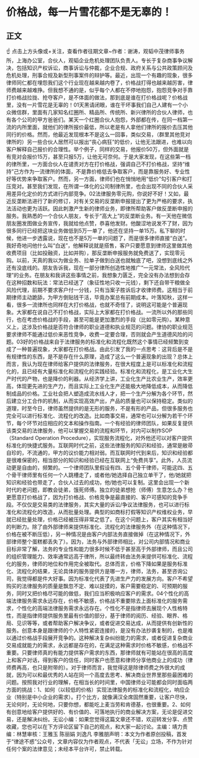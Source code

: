 # 价格战，每一片雪花都不是无辜的！
## 正文
☝ 点击上方头像或+关注，查看作者往期文章~作者：谢涛，观韬中茂律师事务所，上海办公室，合伙人，观韬企业危机处理团队负责人。专长于复杂商事争议解决，包括知识产权诉讼，商事诉讼与仲裁，企业合规、政府关系与公共政策顾问及危机处理，刑事合规及新型刑事案件的辩护等。最近，出现一个有趣的现象，很多律师同仁都在埋怨我们这个行业现在越来越内卷了，价格战打得也越来越厉害，律师费越来越难挣。但我想不通的是，似乎每个人都在不停地抱怨，抱怨竞争对手靠打价格战拉拢、抢夺客户，是不体面的做法，那到底是谁在打价格战呢？价格战里，没有一片雪花是无辜的！01天黑请闭眼，谁在干坏事我们自己人建有一个小众微信群，里面有几家知名红圈所、精品所、传统所、新兴律所的合伙人律师，也有各个公司的甲方爸爸们。某天一个红圈合伙人抱怨，外部都在传，在同一档第一流的内所里面，就他们的律所报价最低，所以老是有人拿他们律所的报价去压其他同行的价格。然而，他最近发现根本不是这么一回事，类似交易，（群里其他竞对律所的）另一些合伙人居然可以报出“丧心病狂”的低价，让他无法跟进，也难以向客户解释自己报价的合理性。举个例子，同样的交易，他报价50万，但外面就是有竞对会报价15万，甚至只报5万，让他无可奈何。于是大家发现，在这些第一档的律所里，一方面合伙人在谴责对方在打价格战，强调自己不打价格战，坚持“维持”己方作为一流律所的体面，不是靠价格低去争取客户，而是靠服务好、专业性好等优势来争取客户。然而，另一方面，律师们也在悄悄地用“低价”勾引客户和打压竞对。甚至我们发现，在所谓一体化的公司制律所里，也会出现不同的合伙人采用差异化定价的方式进行内部竞争。02法律服务零元购，你说好不好！又如，最近反垄断法进行了新的修订，对有关交易的反垄断申报提出了更为严格的要求，执法活动也更为活跃。因此刺激产生新的律师业务，即律所帮助客户做反垄断申报的服务。我熟悉的一个合伙人朋友，专长于“高大上”的反垄断业务。有一天他在微信朋友圈发图做业务宣传，我就给他点赞，恭喜他发财。他酸涩地说发不了财，因为很多同行已经把这块业务做低到5万一单了，他还在坚持一单15万。私下聊的时候，他进一步透露说，现在也不是5万一单的问题了，而是很多律师直接“白送”。我好奇地问他什么叫“白送”，他解释说就是搭售，客户只要愿意到律师这里做其他收费项目（比如投融资，比如并购），那反垄断申报服务就免费送了，实现零元购。以前，天真的我以为做业务、拉单子做到白送也就触底了吧，没想到底线之外还有没底线的。朋友告诉我，现在一部分律所创造性地推广“一元常法，全风险代理”的业务。在朋友和我讲这些事情之前，我想象力匮乏，完全没有办法想到会存在这种招数和玩法：常法已经送了（象征性地只收一元钱），剩下还自带干粮做全风险代理，前期不要求客户付一分钱，只有当案子胜诉后才收律师费。这相当于前期律师主动跪舔，为甲方倒贴钱干活，毕竟办案总有前期成本。叶落知秋，这样一看，很多一流律所也同样在大打价格战，也就不奇怪了，说明这可能是个普遍现象。大家都在说自己不打价格战，实际上大家都在打价格战。一流所以外的那些同行，也在考虑价格战的手段，甚至可能是更加激烈的手段（比如零元购）。某种意义上，这涉及价格战是否符合律师的职业道德和执业规范的问题。律协的职业规范要求律师不能通过低价来恶性竞争，收费一定要合理，否则就会产生道德风险的问题。03好的价格战来自于法律服务的标准化和流程化既然这个事情已经频繁到变成了一种普遍现象，大家都在打价格战。由此引发了我的一点思考：这背后是不是有规律性的东西，是不是存在什么原理，造成了这么一个普遍现象的出现？总体上而言，我认为现在律师给客户提供的法律服务，在很大程度上是可以标准化和流程化的，且已经有大量标准化和流程化的实践经验。标准化和流程化，是工业化大生产时代的产物，也是降价的利器。从经济学上讲，工业化生产比农业生产，效率更高，体现更先进的生产力，而且实际上工业化生产还能极大地降低成本，从而降低制成品的价格。工业社会把人塑造成流水线人才，把一个生产分解为各个环节，然后建立分工合作的机制，从而实现高效产出，产品的质量也可以保持稳定。类似的道理，时至今日，律师虽然提供的是无形的服务，不是有形的产品，但很多服务也完全可以进行标准化、流程化的改造。比如商事交易，通常也可以分解为若干个环节，每个环节对应相应的文本和操作指南。一个有经验的律师团队，如果反复提供该类交易的法律服务，他可以掌握交易的流程和环节，对内可以制作SOP（Standard Operation Procedure），实现服务流程化，对外他还可以对客户提供标准化的快捷式服务。互联网时代之前，这些法律服务的知识和经验，通常是敝帚自珍的，不流通的，甲方的议价能力相对弱。而互联网时代到来后，知识和经验都是很难保密的，相当部分的知识和经验已经在互联网上“免费共享”。此外，人员流动更是自由的，频繁的。一个律师团队里假设有四、五个骨干律师，可能这四、五个骨干律师里有任何一个人跳槽走了，或者他/她选择自己独立单干了，他/她就把知识和经验也带走了，合伙人过去的成功，他/她也可以复制。这里会出现一个新时代的老问题，即教会徒弟，饿死师傅。独立的徒弟想抢（师傅）生意怎么办？他更愿意打价格战了，因为打价格战、价格竞争是最直接的、客户可感知的竞争手段。不仅仅是交易类的法律服务，其实大量的诉讼/争议法律服务，也可以进行标准化和流程化的改造，从而批量处理。典型的如商标打假等知识产权维权业务，早就已经批量处理，价格已经被压得非常之低了。在这个问题上，客户其实有相当好的判断力。除了由外部律师来提供标准化、流程化的法律服务外（在这种情况下，价格在被不断压低），另一种情况是由客户内部法务直接做掉（在这种情况下，外部律师整个蛋糕都丢失了）。因为，法务与外部律师相比，对公司内部情况和商业目标非常了解，法务的专业性和能力很多时候不低于甚至高于外部律师，而且公司的组织管理能力、效率通常远高于律所，所以最终转由法务来提供可标准化、流程化的服务，律师的地位和作用完全被取代。总体而言，价格下降如果是服务标准化、流程化的结果，无论具体的服务提供方是哪一方，律师，法务，甚至咨询公司，我觉得都是件大好事。因为标准化代表了先进生产力的发展方向。客户不希望购买的法律服务的质量是飘忽不定、难以捉摸的，客户需要稳定的、可预期的服务，同时又把价格尽可能的做低，我们应当积极响应客户的需求。04个性化的高端法律服务需求永远存在，价格不敏感，价格战不重要除去上面标准化的服务需求，个性化的高端法律服务需求永远存在。个性化不是指律师去展现个人性格特性，而是指律师提供服务里最有价值的部分，基于律师的阅历、经验、眼界、格局、见识等等，或者帮助客户解决争议，或者促进交易达成，从而提供有创新性的服务。创意本身是跟律师的个人特性紧密连接的，是没有办法抄袭复制的，也是难以通过价格战手段展开竞争的。这种解决复杂纠纷能力的需求，或者促进复杂商业交易成就能力的需求，永远都是存在的，在满足这种需求时价格不敏感，价格战不重要。只要律师真的有能力提供客户需求的东西，那律师就有可能站在很高的高度上和客户对话，得到客户的信任，同时客户也愿意和律师分享他商业上的成功（律师费再高，也只是附带的）。对于律师而言，我觉得这是除律师费之外很大的成就，因为可以和最优秀的人站在同一个高度去思考、解决商业世界里那些最困难的问题。按照我对行业的理解，在相当长的时间里，中国律师业可能都会同时面临两方面的挑战：1、如何（以较低的价格）实现法律服务的标准化和流程化，响应企业（特别是中小企业的需求）。打个比方，就像满汉全席固然重要，让客户尽快，无论何时，无论何地，只要你想，都能吃上麦当劳和肯德基，也很重要。2、如何有创意地给客户提供好的、有价值的、可落地执行的商业解决方案，无论是促进交易，还是解决纠纷。无讼小编：如果您觉得这篇文章还不错，欢迎转发分享、点赞收藏，您也可以在下方评论区留下自己的观点，和大家一起讨论。主编：靖力责编：林慧审核：王雅玉 陈丽娟 刘逸凡 李雅朋声明：本文为作者原创投稿，首发于“律途不惑”公众号，文章内容仅为作者观点，不代表「无讼」立场，不作为针对任何个案的法律意见；未经本平台许可，禁止转载。